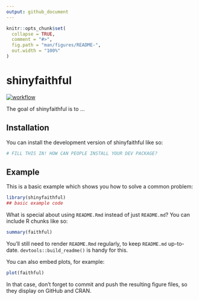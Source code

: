 ```yaml
---
output: github_document
---
```


<!-- README.md is generated from README.Rmd. Please edit that file -->

```r
knitr::opts_chunk$set(
  collapse = TRUE,
  comment = "#>",
  fig.path = "man/figures/README-",
  out.width = "100%"
)
```

# shinyfaithful

<!-- badges: start -->
[![workflow](https://github.com/guidomaggioorg/shinyfaithful/actions/workflows/workflow.yml/badge.svg)](https://github.com/guidomaggioorg/shinyfaithful/actions/workflows/workflow.yml)
<!-- badges: end -->

The goal of shinyfaithful is to ...

## Installation

You can install the development version of shinyfaithful like so:

``` r
# FILL THIS IN! HOW CAN PEOPLE INSTALL YOUR DEV PACKAGE?
```

## Example

This is a basic example which shows you how to solve a common problem:

```r
library(shinyfaithful)
## basic example code
```

What is special about using `README.Rmd` instead of just `README.md`? You can include R chunks like so:

```r
summary(faithful)
```

You'll still need to render `README.Rmd` regularly, to keep `README.md` up-to-date. `devtools::build_readme()` is handy for this.

You can also embed plots, for example:

```r
plot(faithful)
```

In that case, don't forget to commit and push the resulting figure files, so they display on GitHub and CRAN.
